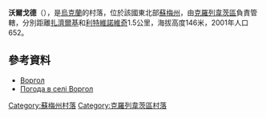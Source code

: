 {{coord|51|26|13|N|33|41|28|E|scale:100000_region:UA|display=title}}

'''沃爾戈德'''（{{lang-uk|Воргол}}），是[[烏克蘭|烏克蘭]]的村落，位於該國東北部[[蘇梅州|蘇梅州]]，由[[克羅列韋茨區|克羅列韋茨區]]負責管轄，分別距離[[扎濟爾基|扎濟爾基]]和[[利特維諾維奇|利特維諾維奇]]1.5公里，海拔高度146米，2001年人口652。

==參考資料==
* [http://w1.c1.rada.gov.ua/pls/z7502/A005?rdat1=02.02.2010&rf7571=29237 Воргол]
* [http://weather.in.ua/ua/symskaja/4565 Погода в селі Воргол] {{Wayback|url=http://weather.in.ua/ua/symskaja/4565 |date=20160305220909 }}

{{DEFAULTSORT:Воргол}}
[[Category:蘇梅州村落|Category:蘇梅州村落]]
[[Category:克羅列韋茨區村落|Category:克羅列韋茨區村落]]


{{Sumy-geo-stub}}